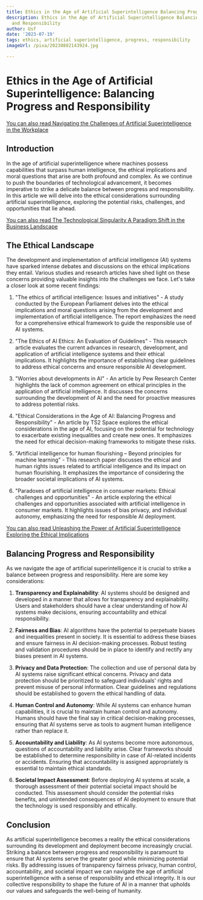 ```yaml
---
title: Ethics in the Age of Artificial Superintelligence Balancing Progress and Responsibility
description: Ethics in the Age of Artificial Superintelligence Balancing Progress
  and Responsibility
author: Usf
date: '2023-07-19'
tags: ethics, artificial superintelligence, progress, responsibility
imageUrl: /pixa/20230802143924.jpg

---
```

# Ethics in the Age of Artificial Superintelligence: Balancing Progress and  Responsibility

[You can also read Navigating the Challenges of Artificial Superintelligence in the Workplace](Navigating%20the%20Challenges%20of%20Artificial%20Superintelligence%20in%20the%20Workplace)


##  Introduction

In the age of artificial  superintelligence  where machines possess capabilities that surpass human  intelligence, the ethical implications  and moral questions that arise are both profound and complex. As we continue to push the boundaries of technological advancement, it becomes imperative to strike a delicate balance between progress and responsibility. In this article we  will delve into the ethical considerations surrounding artificial superintelligence, exploring the potential risks, challenges, and  opportunities  that lie ahead.

[You can also read The Technological Singularity A Paradigm Shift  in the Business Landscape](The%20Technological%20Singularity%20A%20Paradigm%20Shift%20in%20the%20Business%20Landscape)


##  The Ethical Landscape

The development and implementation of artificial intelligence (AI) systems have sparked intense debates and discussions on the ethical implications they entail.  Various studies and research articles have shed  light on these concerns  providing valuable insights into the challenges we face. Let's take a closer look at some recent findings:

1. "The ethics of artificial  intelligence: Issues and initiatives" - A study conducted by the European Parliament delves into the ethical implications  and moral  questions arising from the development and implementation of artificial intelligence. The report emphasizes the need for a comprehensive ethical framework to guide the responsible use of AI  systems.

2. "The Ethics of AI Ethics: An Evaluation of Guidelines"  - This research article evaluates the current advances in research, development, and  application of  artificial  intelligence systems and their ethical implications.  It highlights the importance  of establishing  clear  guidelines to address ethical concerns and ensure responsible  AI development.

3. "Worries about developments in AI" -  An article by Pew Research Center highlights the lack of common agreement on ethical principles in the application of  artificial intelligence. It discusses  the concerns surrounding the development of AI and the need for proactive measures to address potential risks.

4. "Ethical Considerations in the Age of AI: Balancing Progress and Responsibility" - An article by TS2 Space  explores the ethical considerations in the age of AI, focusing on the potential  for technology to exacerbate  existing inequalities and create  new ones. It emphasizes the need for ethical decision-making frameworks to mitigate these risks.

5. "Artificial intelligence for human flourishing – Beyond principles for machine learning" - This research paper discusses the ethical and human rights  issues related to artificial intelligence and its impact on human flourishing. It emphasizes the importance  of considering the broader societal implications  of AI systems.

6. "Paradoxes of artificial intelligence in consumer markets: Ethical challenges and opportunities" - An article exploring the  ethical challenges and opportunities associated with  artificial intelligence in consumer markets.  It highlights issues of  bias privacy, and individual autonomy, emphasizing the need for responsible  AI deployment.

[You can also read Unleashing the Power of Artificial Superintelligence Exploring the Ethical Implications](Unleashing%20the%20Power%20of%20Artificial%20Superintelligence%20Exploring%20the%20Ethical%20Implications)


## Balancing Progress and Responsibility

As  we navigate the age of artificial superintelligence it is crucial to strike a balance between progress and responsibility.  Here  are some key considerations:

1. **Transparency and Explainability**: AI systems  should be designed and developed in a manner  that allows for transparency and explainability. Users and stakeholders should  have a clear understanding of how AI systems make decisions, ensuring accountability and ethical responsibility.

2. **Fairness and Bias**: AI algorithms have the potential to perpetuate biases  and inequalities present in society. It is essential to address these biases and ensure  fairness  in AI decision-making processes. Robust testing and validation procedures should be in place to identify and  rectify any biases  present in AI systems.

3. **Privacy and Data Protection**: The collection and use of personal data  by AI systems  raise significant ethical concerns. Privacy and data protection should be prioritized to safeguard individuals' rights and prevent misuse of personal information.  Clear guidelines and regulations should be established to govern the ethical handling of data.

4. **Human Control  and Autonomy**: While AI systems  can enhance human  capabilities, it is crucial to maintain human control and autonomy.  Humans should have the final say  in critical decision-making  processes, ensuring  that AI systems serve as  tools to augment human intelligence rather than replace it.

5. **Accountability and Liability**:  As AI systems become more autonomous, questions of  accountability and liability arise. Clear  frameworks should be established to determine responsibility in case of AI-related incidents or accidents.  Ensuring  that  accountability is assigned appropriately is essential to maintain ethical standards.

6. **Societal Impact Assessment**: Before deploying AI systems at  scale, a thorough assessment of their potential societal impact should be conducted. This assessment should consider  the potential risks benefits,  and unintended consequences of AI deployment to ensure that  the technology is used responsibly  and ethically.

## Conclusion

As artificial superintelligence becomes a reality the  ethical considerations surrounding its development and deployment become increasingly crucial. Striking a  balance between progress  and responsibility is  paramount to ensure that AI systems serve the greater good while  minimizing potential risks. By addressing issues of transparency fairness privacy, human control, accountability, and societal impact we can navigate the age of artificial superintelligence with  a sense of responsibility and ethical integrity.  It is our collective responsibility to shape the future of AI in a manner that upholds our  values and safeguards the well-being of  humanity.